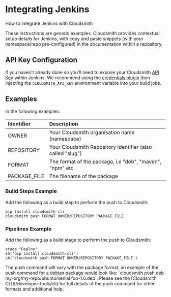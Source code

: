 # Integrating Jenkins


How to integrate Jenkins with Cloudsmith

<Note variant="note" headline="Contextual Documentation">
These instructions are generic examples. Cloudsmith provides contextual setup details for Jenkins, with copy and paste snippets (with your namespace/repo pre-configured) in the documentation within a repository.
</Note>


## API Key Configuration

If you haven't already done so you'll need to expose your Cloudsmith [API Key](https://app.cloudsmith.com/settings/api-keys) within Jenkins. We recommend using the [credentials plugin](https://plugins.jenkins.io/credentials/) then injecting the `CLOUDSMITH_API_KEY` environment variable into your build jobs.

## Examples

In the following examples: 

| Identifier   | Description                                                |
| :----------- | :--------------------------------------------------------- |
| OWNER        | Your Cloudsmith organisation name (namespace)              |
| REPOSITORY   | Your Cloudsmith Repository identifier (also called "slug") |
| FORMAT       | The format of the package, i.e "deb", "maven", "npm" etc   |
| PACKAGE_FILE | The filename of the package                                |

### Build Steps Example

Add the following as a build step to perform the push to Cloudsmith:

```shell Jenkins Build Steps using CLI
pip install cloudsmith-cli
cloudsmith push FORMAT OWNER/REPOSITORY PACKAGE_FILE
```

### Pipelines Example

Add the following as a build stage to perform the push to Cloudsmith:

```shell Jenkins Pipelines using CLI
stage "Deploy"
sh('pip install cloudsmith-cli')
sh('cloudsmith push FORMAT OWNER/REPOSITORY PACKAGE_FILE')
```

<Note variant="note">
The push command will vary with the package format, an example of the push command for a debian package would look like: `cloudsmith push deb my-org/my-repo/ubuntu/xenial foo-1.0.deb`. Please see the [Cloudsmith CLI](/developer-tools/cli) for full details of the push command for other formats and additional help.
</Note>